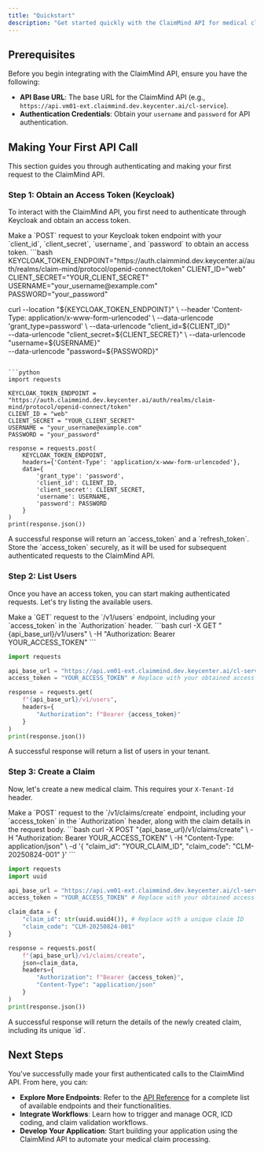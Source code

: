 ```yaml
---
title: "Quickstart"
description: "Get started quickly with the ClaimMind API for medical claim processing."
---
```


## Prerequisites

Before you begin integrating with the ClaimMind API, ensure you have the following:

*   **API Base URL**: The base URL for the ClaimMind API (e.g., `https://api.vm01-ext.claimmind.dev.keycenter.ai/cl-service`).
*   **Authentication Credentials**: Obtain your `username` and `password` for API authentication.

## Making Your First API Call

This section guides you through authenticating and making your first request to the ClaimMind API.

### Step 1: Obtain an Access Token (Keycloak)

To interact with the ClaimMind API, you first need to authenticate through Keycloak and obtain an access token.

<Steps>
<Step title="Send a Keycloak login request">
Make a `POST` request to your Keycloak token endpoint with your `client_id`, `client_secret`, `username`, and `password` to obtain an access token.

<CodeGroup>
```bash
KEYCLOAK_TOKEN_ENDPOINT="https://auth.claimmind.dev.keycenter.ai/auth/realms/claim-mind/protocol/openid-connect/token"
CLIENT_ID="web"
CLIENT_SECRET="YOUR_CLIENT_SECRET"
USERNAME="your_username@example.com"
PASSWORD="your_password"

curl --location "${KEYCLOAK_TOKEN_ENDPOINT}" \
--header 'Content-Type: application/x-www-form-urlencoded' \
--data-urlencode 'grant_type=password' \
--data-urlencode "client_id=${CLIENT_ID}" \
--data-urlencode "client_secret=${CLIENT_SECRET}" \
--data-urlencode "username=${USERNAME}" \
--data-urlencode "password=${PASSWORD}"
```

```python
import requests

KEYCLOAK_TOKEN_ENDPOINT = "https://auth.claimmind.dev.keycenter.ai/auth/realms/claim-mind/protocol/openid-connect/token"
CLIENT_ID = "web"
CLIENT_SECRET = "YOUR_CLIENT_SECRET"
USERNAME = "your_username@example.com"
PASSWORD = "your_password"

response = requests.post(
    KEYCLOAK_TOKEN_ENDPOINT,
    headers={'Content-Type': 'application/x-www-form-urlencoded'},
    data={
        'grant_type': 'password',
        'client_id': CLIENT_ID,
        'client_secret': CLIENT_SECRET,
        'username': USERNAME,
        'password': PASSWORD
    }
)
print(response.json())
```
</CodeGroup>

<Check>
A successful response will return an `access_token` and a `refresh_token`. Store the `access_token` securely, as it will be used for subsequent authenticated requests to the ClaimMind API.
</Check>
</Step>
</Steps>

### Step 2: List Users

Once you have an access token, you can start making authenticated requests. Let's try listing the available users.

<Steps>
<Step title="Send a request to list users">
Make a `GET` request to the `/v1/users` endpoint, including your `access_token` in the `Authorization` header.

<CodeGroup>
```bash
curl -X GET "{api_base_url}/v1/users" \
-H "Authorization: Bearer YOUR_ACCESS_TOKEN"
```

```python
import requests

api_base_url = "https://api.vm01-ext.claimmind.dev.keycenter.ai/cl-service" # Replace with your actual API base URL
access_token = "YOUR_ACCESS_TOKEN" # Replace with your obtained access token

response = requests.get(
    f"{api_base_url}/v1/users",
    headers={
        "Authorization": f"Bearer {access_token}"
    }
)
print(response.json())
```
</CodeGroup>

<Check>
A successful response will return a list of users in your tenant.
</Check>
</Step>
</Steps>

### Step 3: Create a Claim

Now, let's create a new medical claim. This requires your `X-Tenant-Id` header.

<Steps>
<Step title="Send a request to create a claim">
Make a `POST` request to the `/v1/claims/create` endpoint, including your `access_token` in the `Authorization` header, along with the claim details in the request body.

<CodeGroup>
```bash
curl -X POST "{api_base_url}/v1/claims/create" \
-H "Authorization: Bearer YOUR_ACCESS_TOKEN" \
-H "Content-Type: application/json" \
-d '{
  "claim_id": "YOUR_CLAIM_ID",
  "claim_code": "CLM-20250824-001"
}'
```

```python
import requests
import uuid

api_base_url = "https://api.vm01-ext.claimmind.dev.keycenter.ai/cl-service" # Replace with your actual API base URL
access_token = "YOUR_ACCESS_TOKEN" # Replace with your obtained access token

claim_data = {
    "claim_id": str(uuid.uuid4()), # Replace with a unique claim ID
    "claim_code": "CLM-20250824-001"
}

response = requests.post(
    f"{api_base_url}/v1/claims/create",
    json=claim_data,
    headers={
        "Authorization": f"Bearer {access_token}",
        "Content-Type": "application/json"
    }
)
print(response.json())
```
</CodeGroup>

<Check>
A successful response will return the details of the newly created claim, including its unique `id`.
</Check>
</Step>
</Steps>

## Next Steps

You've successfully made your first authenticated calls to the ClaimMind API. From here, you can:

*   **Explore More Endpoints**: Refer to the [API Reference](/api-reference/introduction) for a complete list of available endpoints and their functionalities.
*   **Integrate Workflows**: Learn how to trigger and manage OCR, ICD coding, and claim validation workflows.
*   **Develop Your Application**: Start building your application using the ClaimMind API to automate your medical claim processing.

